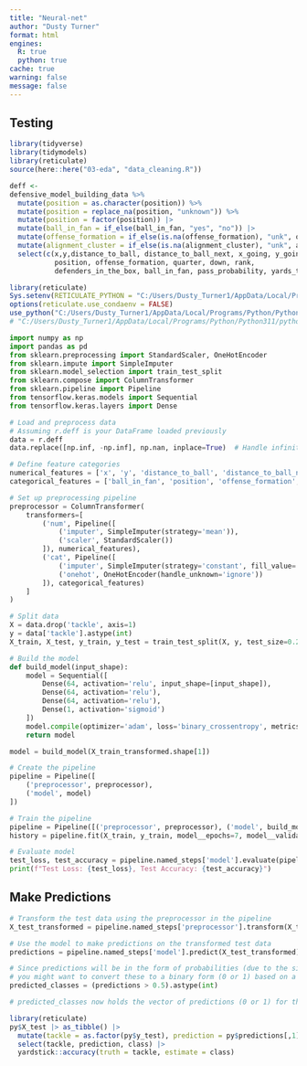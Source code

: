 ```yaml
---
title: "Neural-net"
author: "Dusty Turner"
format: html
engines:
  R: true
  python: true
cache: true
warning: false
message: false
---
```


## Testing

```r
library(tidyverse)
library(tidymodels)
library(reticulate)
source(here::here("03-eda", "data_cleaning.R"))
```

```r

deff <-
defensive_model_building_data %>% 
  mutate(position = as.character(position)) %>%
  mutate(position = replace_na(position, "unknown")) %>%
  mutate(position = factor(position)) |> 
  mutate(ball_in_fan = if_else(ball_in_fan, "yes", "no")) |> 
  mutate(offense_formation = if_else(is.na(offense_formation), "unk", offense_formation)) |> 
  mutate(alignment_cluster = if_else(is.na(alignment_cluster), "unk", alignment_cluster)) |> 
  select(c(x,y,distance_to_ball, distance_to_ball_next, x_going, y_going, s, a, o, dir, x_ball, y_ball, x_ball_next, y_ball_next, s_ball, o_ball, dir_ball, angle_to_ball,
           position, offense_formation, quarter, down, rank,
           defenders_in_the_box, ball_in_fan, pass_probability, yards_to_go, x_from_los, height, weight, tackle))

```


```r
library(reticulate)
Sys.setenv(RETICULATE_PYTHON = "C:/Users/Dusty_Turner1/AppData/Local/Programs/Python/Python311/python.exe")
options(reticulate.use_condaenv = FALSE)
use_python("C:/Users/Dusty_Turner1/AppData/Local/Programs/Python/Python311/python.exe", required = TRUE)
# "C:/Users/Dusty_Turner1/AppData/Local/Programs/Python/Python311/python.exe" -m pip install pandas

```


```python
import numpy as np
import pandas as pd
from sklearn.preprocessing import StandardScaler, OneHotEncoder
from sklearn.impute import SimpleImputer
from sklearn.model_selection import train_test_split
from sklearn.compose import ColumnTransformer
from sklearn.pipeline import Pipeline
from tensorflow.keras.models import Sequential
from tensorflow.keras.layers import Dense

# Load and preprocess data
# Assuming r.deff is your DataFrame loaded previously
data = r.deff  
data.replace([np.inf, -np.inf], np.nan, inplace=True)  # Handle infinite values

# Define feature categories
numerical_features = ['x', 'y', 'distance_to_ball', 'distance_to_ball_next', 'x_going', 'y_going', 's', 'a', 'o', 'dir', 'x_ball', 'y_ball',  'x_ball_next', 'y_ball_next', 'pass_probability', 'yards_to_go', 'x_from_los', 'rank', 'height', 'weight', 's_ball', 'o_ball', 'dir_ball', 'angle_to_ball']
categorical_features = ['ball_in_fan', 'position', 'offense_formation', 'quarter', 'down']

# Set up preprocessing pipeline
preprocessor = ColumnTransformer(
    transformers=[
        ('num', Pipeline([
            ('imputer', SimpleImputer(strategy='mean')),
            ('scaler', StandardScaler())
        ]), numerical_features),
        ('cat', Pipeline([
            ('imputer', SimpleImputer(strategy='constant', fill_value='missing')),
            ('onehot', OneHotEncoder(handle_unknown='ignore'))
        ]), categorical_features)
    ]
)

# Split data
X = data.drop('tackle', axis=1)
y = data['tackle'].astype(int)
X_train, X_test, y_train, y_test = train_test_split(X, y, test_size=0.2, random_state=0)

# Build the model
def build_model(input_shape):
    model = Sequential([
        Dense(64, activation='relu', input_shape=[input_shape]),
        Dense(64, activation='relu'),
        Dense(64, activation='relu'),
        Dense(1, activation='sigmoid')
    ])
    model.compile(optimizer='adam', loss='binary_crossentropy', metrics=['accuracy'])
    return model

model = build_model(X_train_transformed.shape[1])

# Create the pipeline
pipeline = Pipeline([
    ('preprocessor', preprocessor),
    ('model', model)
])

# Train the pipeline
pipeline = Pipeline([('preprocessor', preprocessor), ('model', build_model(preprocessor.fit_transform(X_train).shape[1]))])
history = pipeline.fit(X_train, y_train, model__epochs=7, model__validation_split=0.2)

# Evaluate model
test_loss, test_accuracy = pipeline.named_steps['model'].evaluate(pipeline.named_steps['preprocessor'].transform(X_test), y_test, verbose=2)
print(f"Test Loss: {test_loss}, Test Accuracy: {test_accuracy}")

```

## Make Predictions

```python
# Transform the test data using the preprocessor in the pipeline
X_test_transformed = pipeline.named_steps['preprocessor'].transform(X_test)

# Use the model to make predictions on the transformed test data
predictions = pipeline.named_steps['model'].predict(X_test_transformed)

# Since predictions will be in the form of probabilities (due to the sigmoid activation), 
# you might want to convert these to a binary form (0 or 1) based on a threshold (usually 0.5)
predicted_classes = (predictions > 0.5).astype(int)

# predicted_classes now holds the vector of predictions (0 or 1) for the test set

```

```r
library(reticulate)
py$X_test |> as_tibble() |> 
  mutate(tackle = as.factor(py$y_test), prediction = py$predictions[,1], class = as.factor(py$predicted_classes[,1])) |> 
  select(tackle, prediction, class) |> 
  yardstick::accuracy(truth = tackle, estimate = class)
```

